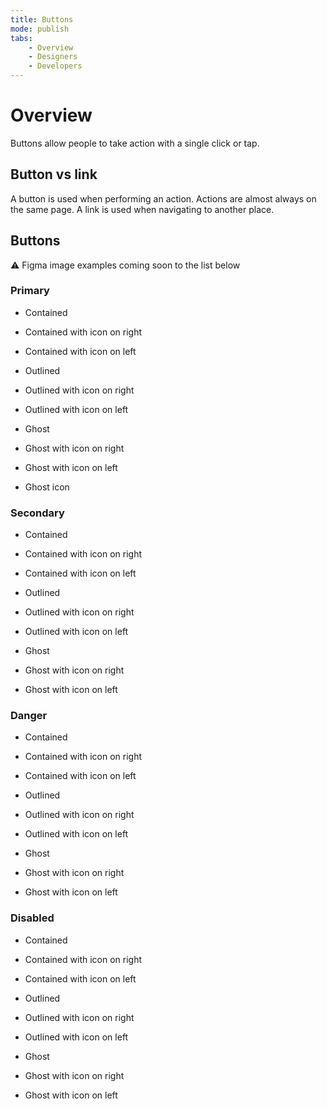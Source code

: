 ```yaml
---
title: Buttons
mode: publish
tabs:
    - Overview
    - Designers
    - Developers 
---
```


# Overview

Buttons allow people to take action with a single click or tap. 

## Button vs link

A button is used when performing an action. Actions are almost always on the same page. A link is used when navigating to another place. 

## Buttons

:warning: Figma image examples coming soon to the list below
<!-- 
Prefer to keep the code examples under the dev tab.
-->


### Primary

* Contained
* Contained with icon on right
* Contained with icon on left

* Outlined
* Outlined with icon on right
* Outlined with icon on left

* Ghost
* Ghost with icon on right
* Ghost with icon on left
* Ghost icon


### Secondary

* Contained
* Contained with icon on right
* Contained with icon on left

* Outlined
* Outlined with icon on right
* Outlined with icon on left

* Ghost
* Ghost with icon on right
* Ghost with icon on left


### Danger

* Contained
* Contained with icon on right
* Contained with icon on left

* Outlined
* Outlined with icon on right
* Outlined with icon on left

* Ghost
* Ghost with icon on right
* Ghost with icon on left


### Disabled

* Contained
* Contained with icon on right
* Contained with icon on left

* Outlined
* Outlined with icon on right
* Outlined with icon on left

* Ghost
* Ghost with icon on right
* Ghost with icon on left
